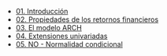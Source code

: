- [01. Introducción](../2023-06-13-01-introduccion)
- [02. Propiedades de los retornos financieros](../2023-06-13-02-propiedades-de-los-retornos-financieros)
- [03. El modelo ARCH](../2023-06-13-03-el-modelo-arch)
- [04. Extensiones univariadas](../2023-06-13-04-extensiones-univariadas)
- [05. NO - Normalidad condicional](../2023-06-13-05-no-normalidad-condicional)